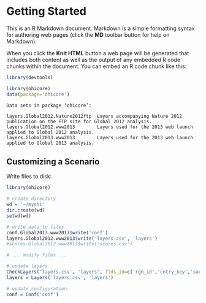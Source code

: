 Getting Started
========================================================

This is an R Markdown document. Markdown is a simple formatting syntax for authoring web pages (click the **MD** toolbar button for help on Markdown).

When you click the **Knit HTML** button a web page will be generated that includes both content as well as the output of any embedded R code chunks within the document. You can embed an R code chunk like this:

```r
library(devtools)

library(ohicore)
data(package='ohicore')
```

```
Data sets in package ‘ohicore’:

layers.Global2012.Nature2012ftp  Layers accompanying Nature 2012 publication on the FTP site for Global 2012 analysis.
layers.Global2012.www2013        Layers used for the 2013 web launch applied to Global 2012 analysis.
layers.Global2013.www2013        Layers used for the 2013 web launch applied to Global 2013 analysis.
```

## Customizing a Scenario

Write files to disk:
```r
library(ohicore)

# create directory
wd = '~/myohi'
dir.create(wd)
setwd(wd)

# write data to files
conf.Global2013.www2013$write('conf')
layers.Global2012.www2013$write('layers.csv', 'layers')
#scores.Global2012.www2013$write('scores.csv')

# ... modify files ...

# update layers
CheckLayers('layers.csv', 'layers', flds_id=c('rgn_id','cntry_key','saup_id'))
layers = Layers('layers.csv', 'layers')

# update configuration
conf = Conf('conf')



```
